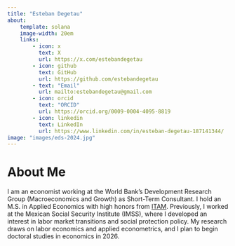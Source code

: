 ```yaml
---
title: "Esteban Degetau"
about:
    template: solana
    image-width: 20em
    links:
        - icon: x
          text: X
          url: https://x.com/estebandegetau
        - icon: github
          text: GitHub
          url: https://github.com/estebandegetau
        - text: "Email"
          url: mailto:estebandegetau@gmail.com
        - icon: orcid  
          text: "ORCID"
          url: https://orcid.org/0009-0004-4095-8819
        - icon: linkedin
          text: LinkedIn
          url: https://www.linkedin.com/in/esteban-degetau-187141344/
image: "images/eds-2024.jpg"
---
```


# About Me

I am an economist working at the World Bank’s Development Research Group (Macroeconomics and Growth) as Short-Term Consultant. I hold an M.S. in Applied Economics with high honors from [ITAM](https://www.itam.mx/). Previously, I worked at the Mexican Social Security Institute (IMSS), where I developed an interest in labor market transitions and social protection policy. My research draws on labor economics and applied econometrics, and I plan to begin doctoral studies in economics in 2026.